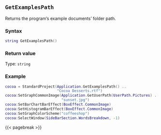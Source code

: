 ## `GetExamplesPath`

Returns the program's example documents' folder path\index{file paths!examples folder}.

### Syntax {-}

``` .lua
string GetExamplesPath()
```

### Return value {-}

Type: `string`

### Example\index{examples!getting file paths} {-}

``` .lua
cocoa = StandardProject(Application.GetExamplesPath() ..
                        "Cocoa Desserts.rtf")
cocoa:SetGraphCommonImage(Application.GetUserPath(UserPath.Pictures) ..
                          "sunset.jpg")
cocoa:SetBarChartBarEffect(BoxEffect.CommonImage)
cocoa:SetHistogramBarEffect(BoxEffect.CommonImage)
cocoa:SetGraphColorScheme("coffeeshop")
cocoa:SelectWindow(SideBarSection.WordsBreakdown, -1)
```

{{< pagebreak >}}